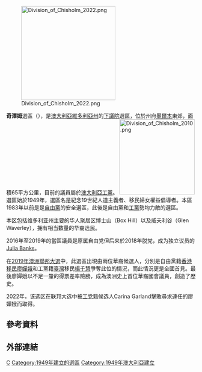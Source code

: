[[File:Division_of_Chisholm_2022.png|250px]]

'''奇澤姆'''選區（{{lang-en|Division of Chisholm}}），是[[澳大利亞|澳大利亞]][[維多利亞州|維多利亞州]]的[[澳大利亞下議院|下議院]]選區，位於州府[[墨爾本|墨爾本]]東郊，面積65平方公里，目前的議員屬於[[澳大利亞工黨|澳大利亞工黨]]。
[[File:Division_of_Chisholm_2010.png|200px]]
選區始於1949年，選區名是紀念19世紀人道主義者、移民婦女權益倡導者{{Link-en|卡羅琳·奇澤姆|Caroline Chisholm}}。本區1983年以前是是[[澳大利亞自由黨|自由黨]]的安全選區，此後是自由黨和[[澳大利亞工黨|工黨]]勢均力敵的選區。

本区包括维多利亚州主要的华人聚居区博士山（Box Hill）以及威夫利谷（Glen Waverley），拥有相当数量的华裔选民。

2016年至2019年的當區議員是原属自由党但后来於2018年脱党，成为独立议员的[[Julia_Banks|Julia Banks]]。

在[[2019年澳洲聯邦大選|2019年澳洲聯邦大選]]中，此選區出現由兩位華裔候選人，分別是自由黨籍[[香港|香港]][[移民|移民]][[廖嬋娥|廖嬋娥]]和工黨籍[[臺灣|臺灣]]移民[[楊千慧|楊千慧]]爭奪此位的情況，而此情況更是全國首見。最後廖嬋娥以不足一釐的得票差率險勝，成為澳洲史上首位華裔國會議員，創造了歷史。

2022年，该选区在联邦大选中被[[澳大利亚工党|工党]]籍候选人Carina Garland擊敗尋求連任的廖嬋娥而取得。

== 參考資料 ==

== 外部連結 ==

[[Category:澳大利亞國會選區|C]]
[[Category:1949年建立的選區|Category:1949年建立的選區]]
[[Category:1949年澳大利亞建立|Category:1949年澳大利亞建立]]